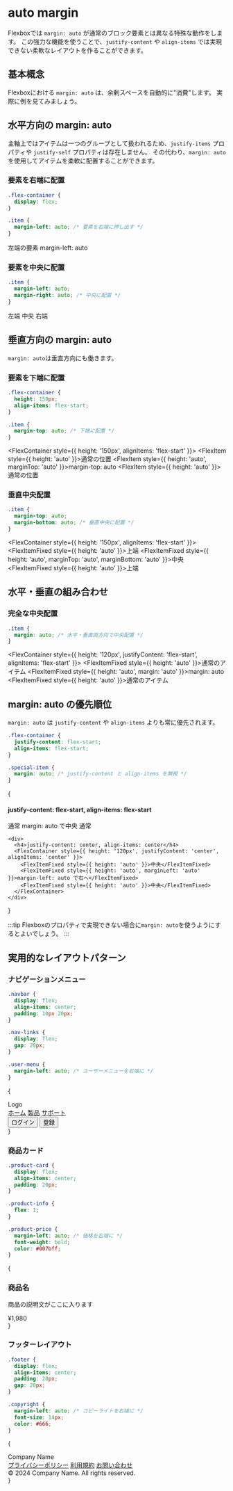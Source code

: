 
# auto margin

Flexboxでは `margin: auto` が通常のブロック要素とは異なる特殊な動作をします。
この強力な機能を使うことで、`justify-content` や `align-items` では実現できない柔軟なレイアウトを作ることができます。

## 基本概念

Flexboxにおける `margin: auto` は、余剰スペースを自動的に"消費"します。
実際に例を見てみましょう。

## 水平方向の margin: auto

主軸上ではアイテムは一つのグループとして扱われるため、`justify-items` プロパティや `justify-self` プロパティは存在しません。
その代わり、`margin: auto` を使用してアイテムを柔軟に配置することができます。

### 要素を右端に配置

```css title="CSS"
.flex-container {
  display: flex;
}

.item {
  margin-left: auto; /* 要素を右端に押し出す */
}
```

<FlexContainer>
  <FlexItemFixed>左端の要素</FlexItemFixed>
  <FlexItemFixed style={{ marginLeft: 'auto' }}>margin-left: auto</FlexItemFixed>
</FlexContainer>

### 要素を中央に配置

```css title="CSS"
.item {
  margin-left: auto;
  margin-right: auto; /* 中央に配置 */
}
```

<FlexContainer>
  <FlexItemFixed>左端</FlexItemFixed>
  <FlexItemFixed style={{ marginLeft: 'auto', marginRight: 'auto' }}>中央</FlexItemFixed>
  <FlexItemFixed>右端</FlexItemFixed>
</FlexContainer>

## 垂直方向の margin: auto

`margin: auto`は垂直方向にも働きます。

### 要素を下端に配置

```css title="CSS"
.flex-container {
  height: 150px;
  align-items: flex-start;
}

.item {
  margin-top: auto; /* 下端に配置 */
}
```

<FlexContainer style={{ height: '150px', alignItems: 'flex-start' }}>
  <FlexItem style={{ height: 'auto' }}>通常の位置</FlexItem>
  <FlexItem style={{ height: 'auto', marginTop: 'auto' }}>margin-top: auto</FlexItem>
  <FlexItem style={{ height: 'auto' }}>通常の位置</FlexItem>
</FlexContainer>

### 垂直中央配置

```css title="CSS"
.item {
  margin-top: auto;
  margin-bottom: auto; /* 垂直中央に配置 */
}
```

<FlexContainer style={{ height: '150px', alignItems: 'flex-start' }}>
  <FlexItemFixed style={{ height: 'auto' }}>上端</FlexItemFixed>
  <FlexItemFixed style={{ height: 'auto', marginTop: 'auto', marginBottom: 'auto' }}>中央</FlexItemFixed>
  <FlexItemFixed style={{ height: 'auto' }}>上端</FlexItemFixed>
</FlexContainer>

## 水平・垂直の組み合わせ

### 完全な中央配置

```css title="CSS"
.item {
  margin: auto; /* 水平・垂直両方向で中央配置 */
}
```

<FlexContainer style={{ height: '120px', justifyContent: 'flex-start', alignItems: 'flex-start' }}>
  <FlexItemFixed style={{ height: 'auto' }}>通常のアイテム</FlexItemFixed>
  <FlexItemFixed style={{ height: 'auto', margin: 'auto' }}>margin: auto</FlexItemFixed>
  <FlexItemFixed style={{ height: 'auto' }}>通常のアイテム</FlexItemFixed>
</FlexContainer>

## margin: auto の優先順位

`margin: auto` は `justify-content` や `align-items` よりも常に優先されます。

```css title="CSS"
.flex-container {
  justify-content: flex-start;
  align-items: flex-start;
}

.special-item {
  margin: auto; /* justify-content と align-items を無視 */
}
```

{
  <div style={{ marginBottom: '20px', display: 'flex', flexDirection: 'column', gap: '16px' }}>
    <div>
      <h4>justify-content: flex-start, align-items: flex-start</h4>
      <FlexContainer style={{ height: '120px', justifyContent: 'flex-start', alignItems: 'flex-start' }}>
        <FlexItemFixed style={{ height: 'auto' }}>通常</FlexItemFixed>
        <FlexItemFixed style={{ height: 'auto', margin: 'auto' }}>margin: auto で中央</FlexItemFixed>
        <FlexItemFixed style={{ height: 'auto' }}>通常</FlexItemFixed>
      </FlexContainer>
    </div>
    
    <div>
      <h4>justify-content: center, align-items: center</h4>
      <FlexContainer style={{ height: '120px', justifyContent: 'center', alignItems: 'center' }}>
        <FlexItemFixed style={{ height: 'auto' }}>中央</FlexItemFixed>
        <FlexItemFixed style={{ height: 'auto', marginLeft: 'auto' }}>margin-left: auto で右へ</FlexItemFixed>
        <FlexItemFixed style={{ height: 'auto' }}>中央</FlexItemFixed>
      </FlexContainer>
    </div>
  </div>
}

:::tip
Flexboxのプロパティで実現できない場合に`margin: auto`を使うようにするとよいでしょう。
:::

## 実用的なレイアウトパターン

### ナビゲーションメニュー

```css title="CSS"
.navbar {
  display: flex;
  align-items: center;
  padding: 10px 20px;
}

.nav-links {
  display: flex;
  gap: 20px;
}

.user-menu {
  margin-left: auto; /* ユーザーメニューを右端に */
}
```

{
  <div
    style={{
      display: 'flex',
      alignItems: 'center',
      padding: '10px 20px',
      backgroundColor: '#f8f9fa',
      border: '1px solid #dee2e6',
      borderRadius: '8px',
      marginBottom: '20px'
    }}
  >
    <div style={{ fontWeight: 'bold', fontSize: '18px', color: '#007bff' }}>Logo</div>
    <div style={{ display: 'flex', gap: '20px', marginLeft: '30px' }}>
      <a href="#" style={{ textDecoration: 'none', color: '#495057' }}>ホーム</a>
      <a href="#" style={{ textDecoration: 'none', color: '#495057' }}>製品</a>
      <a href="#" style={{ textDecoration: 'none', color: '#495057' }}>サポート</a>
    </div>
    <div style={{ marginLeft: 'auto', display: 'flex', gap: '10px' }}>
      <button style={{ padding: '5px 15px', border: '1px solid #007bff', backgroundColor: 'transparent', color: '#007bff', borderRadius: '4px' }}>ログイン</button>
      <button style={{ padding: '5px 15px', border: 'none', backgroundColor: '#007bff', color: 'white', borderRadius: '4px' }}>登録</button>
    </div>
  </div>
}

### 商品カード

```css title="CSS"
.product-card {
  display: flex;
  align-items: center;
  padding: 20px;
}

.product-info {
  flex: 1;
}

.product-price {
  margin-left: auto; /* 価格を右端に */
  font-weight: bold;
  color: #007bff;
}
```

{ 
  <div
    style={{
      display: 'flex',
      alignItems: 'center',
      padding: '20px',
      border: '1px solid #ddd',
      borderRadius: '8px',
      color: 'black',
      backgroundColor: 'white',
      marginBottom: '20px'
    }}
  >
    <div style={{ flex: 1 }}>
      <h3 style={{ margin: '0 0 5px 0', fontSize: '18px' }}>商品名</h3>
      <p style={{ margin: 0, color: '#666', fontSize: '14px' }}>商品の説明文がここに入ります</p>
    </div>
    <div
      style={{
        marginLeft: 'auto',
        fontWeight: 'bold',
        color: '#007bff',
        fontSize: '20px',
      }}
    >
      ¥1,980
    </div>
  </div>
}

### フッターレイアウト

```css title="CSS"
.footer {
  display: flex;
  align-items: center;
  padding: 20px;
  gap: 20px;
}

.copyright {
  margin-left: auto; /* コピーライトを右端に */
  font-size: 14px;
  color: #666;
}
```

{
  <div
    style={{
      display: 'flex',
      alignItems: 'center',
      padding: '20px',
      backgroundColor: '#343a40',
      color: 'white',
      gap: '20px',
      borderRadius: '8px'
    }}
  >
    <div style={{ fontWeight: 'bold' }}>Company Name</div>
    <a href="#" style={{ color: '#adb5bd', textDecoration: 'none' }}>プライバシーポリシー</a>
    <a href="#" style={{ color: '#adb5bd', textDecoration: 'none' }}>利用規約</a>
    <a href="#" style={{ color: '#adb5bd', textDecoration: 'none' }}>お問い合わせ</a>
    <div style={{ marginLeft: 'auto', fontSize: '14px', color: '#6c757d' }}>
      © 2024 Company Name. All rights reserved.
    </div>
  </div>
}